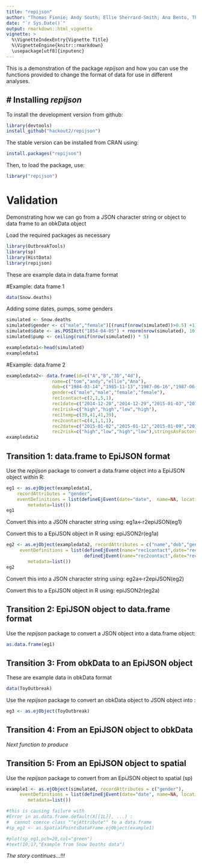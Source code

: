 ```yaml
---
title: "repijson"
author: "Thomas Finnie; Andy South; Ellie Sherrard-Smith; Ana Bento, Thibaut Jombart"
date: "`r Sys.Date()`"
output: rmarkdown::html_vignette
vignette: >
  %\VignetteIndexEntry{Vignette Title}
  %\VignetteEngine{knitr::rmarkdown}
  \usepackage[utf8]{inputenc}
---
```


This is a demonstration of the package *repijson* and how you can use the functions provided to change the format of data for use in different analyses.



# Installing *repijson*
-------------
To install the development version from github:
```r
library(devtools)
install_github("hackout2/repijson")
```

The stable version can be installed from CRAN using:
```r
install.packages("repijson")
```

Then, to load the package, use:
```r
library("repijson")
```


# Validation

Demonstrating how we can go from a JSON character string or object to data frame to an obkData object

Load the required packages as necessary
```r

library(OutbreakTools)
library(sp)
library(HistData)
library(repijson)
```


These are example data in data.frame format

#Example: data frame 1
```r
data(Snow.deaths)
```
Adding some dates, pumps, some genders 
```r
simulated <- Snow.deaths
simulated$gender <- c("male","female")[(runif(nrow(simulated))>0.5) +1]
simulated$date <- as.POSIXct("1854-04-05") + rnorm(nrow(simulated), 10) * 86400
simulated$pump <- ceiling(runif(nrow(simulated)) * 5)

exampledata1<-head(simulated)
exampledata1
```

#Example: data.frame 2
```r
exampledata2<- data.frame(id=c("A","B","3D","4d"),
                 name=c("tom","andy","ellie","Ana"),
                 dob=c("1984-03-14","1985-11-13","1987-06-16","1987-06-16"),
                 gender=c("male","male","female","female"),
                 rec1contact=c(2,1,5,1),
                 rec1date=c("2014-12-28","2014-12-29","2015-01-03","2015-01-08"),
                 rec1risk=c("high","high","low","high"),  
                 rec1temp=c(39,41,41,39),
                 rec2contact=c(4,1,1,1),
                 rec2date=c("2015-01-02","2015-01-12","2015-01-09","2015-01-09"),
                 rec2risk=c("high","low","high","low"),stringsAsFactors=FALSE)
exampledata2
```

################################################
## Transition 1: data.frame to EpiJSON format ##
################################################

Use the *repijson* package to convert a data.frame object into a EpiJSON object within R:

```r
eg1 <- as.ejObject(exampledata1,	
    recordAttributes = "gender",	
    eventDefinitions = list(defineEjEvent(date="date",	name=NA, location=list(x="x", y="y", proj4string=""), attributes="pump")),
 		metadata=list())		       
eg1
```

Convert this into a JSON character string
using: eg1a<-r2epiJSON(eg1)


Convert this to a EpiJSON object in R
using: epiJSON2r(eg1a)


```r
eg2 <- as.ejObject(exampledata2, recordAttributes = c("name","dob","gender"),
     eventDefinitions = list(defineEjEvent(name="rec1contact",date="rec1date", attributes=list("rec1risk","rec1temp")),
                             defineEjEvent(name="rec2contact",date="rec2date", attributes="rec2risk")),
 		metadata=list())
eg2
```

Convert this into a JSON character string
using: eg2a<-r2epiJSON(eg2)


Convert this to a EpiJSON object in R
using: epiJSON2r(eg2a)

#######################################################
## Transition 2: EpiJSON object to data.frame format ##
#######################################################

Use the *repijson* package to convert a JSON object into a data.frame object:
```r
as.data.frame(eg1)
```

#######################################################
## Transition 3: From obkData to an EpiJSON object   ##
#######################################################

These are example data in obkData format
```r
data(ToyOutbreak) 
```

Use the *repijson* package to convert an obkData object to JSON object into :
```r
eg3 <- as.ejObject(ToyOutbreak)
```

#######################################################
## Transition 4: From an EpiJSON object to obkData   ##
#######################################################

*Next function to produce*


#######################################################
## Transition 5: From an EpiJSON object to spatial   ##
#######################################################

Use the *repijson* package to convert from an EpiJSON object to spatial (sp)
```r
example1 <- as.ejObject(simulated, recordAttributes = c("gender"),
     eventDefinitions = list(defineEjEvent(date="date", name=NA, location=list(x="x", y="y", proj4string=""), attributes="pump")),
 		metadata=list())

#this is causing failure with
#Error in as.data.frame.default(X[[1L]], ...) : 
#  cannot coerce class ""ejAttribute"" to a data.frame
#sp_eg1 <- as.SpatialPointsDataFrame.ejObject(example1)

#plot(sp_eg1,pch=20,col="green")
#text(10,17,"Example from Snow Deaths data")

```

*The story continues...!!!*